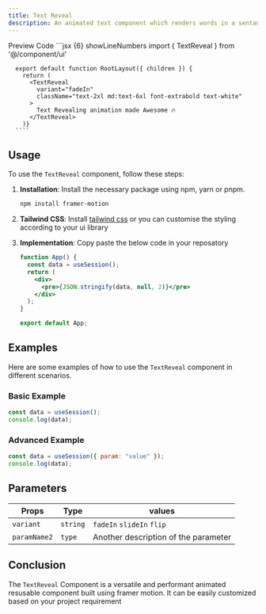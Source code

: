 ```yaml
---
title: Text Reveal
description: An animated text component which renders words in a sentance or paragraph with staggered delay over each word .
---
```


<Tabs defaultValue="preview" className="pt-5 pb-1">
  <TabsList className="">
    <TabsTrigger value="preview">Preview</TabsTrigger>
    <TabsTrigger value="code">Code</TabsTrigger>
  </TabsList>
  <TabsContent value="preview">
    <PreviewBox>
     <TextRevealExample />
    </PreviewBox>
  </TabsContent>
  <TabsContent value="code">
  ```jsx {6} showLineNumbers
      import { TextReveal } from '@/component/ui'
      
      export default function RootLayout({ children }) {
        return (
          <TextReveal
            variant="fadeIn"
            className="text-2xl md:text-6xl font-extrabold text-white"
          >
            Text Revealing animation made Awesome 🔥
          </TextReveal>
        )}
      ````
  </TabsContent>
</Tabs>

## Usage

To use the `TextReveal` component, follow these steps:

1. **Installation**: Install the necessary package using npm, yarn or pnpm.
   ```bash
   npm install framer-motion
   ```
2. **Tailwind CSS**: Install [tailwind css](https://tailwindcss.com/docs/guides/nextjs) or you can customise the styling according to your ui library

3. **Implementation**: Copy paste the below code in your reposatory

   ```jsx
   function App() {
     const data = useSession();
     return (
       <div>
         <pre>{JSON.stringify(data, null, 2)}</pre>
       </div>
     );
   }

   export default App;
   ```

## Examples

Here are some examples of how to use the `TextReveal` component in different scenarios.

### Basic Example

```jsx
const data = useSession();
console.log(data);
```

### Advanced Example

```jsx
const data = useSession({ param: "value" });
console.log(data);
```

## Parameters

| Props        | Type     | values                               |
| ------------ | -------- | ------------------------------------ |
| `variant`    | `string` | `fadeIn` `slideIn` `flip`            |
| `paramName2` | `type`   | Another description of the parameter |

## Conclusion

The `TextReveal` Component is a versatile and performant animated resusable component built using framer motion. It can be easily customized based on your project requirement
